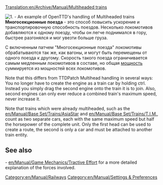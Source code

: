 [[Translation:en/Archive/Manual/Multiheaded trains]]
{{ru/Перевод|en/Archive/Manual/Multiheaded trains|20}}

[[File:en/Archive/Manual/Multihead example.png|right|frame|1. - An example of OpenTTD's handling of Multiheaded trains]]
'''Многосекционные поезда''' - это способ повысить ускорение и транспортировочную способность поездов. Несколько локомотивов добавляются к одному поезду, чтобы он легче поднимался в гору, быстрее разгонялся и мог увезти больше груза.

С включенным патчем "Многосекционные поезда" локомотивы обрабатываются так же, как вагоны, и могут быть перемещены от одного поезда к другому. Скорость такого поезда ограничивается самым медленным локомотивов в составе, но общая [[en/Manual/Game Mechanics/Tractive Effort|мощность]] суммируется из мощностей всех локомотивов.

Note that this differs from TTDPatch Multihead handling in several ways: You no longer have to create the engine as a train car by holding ctrl. Instead you simply drag the second engine onto the train it is to join. Also, second engines can only ever reduce a combined train's maximum speed, never increase it.

Note that trains which were already multiheaded, such as the [[en/Manual/Base Set/Trains/AsiaStar]] and [[en/Manual/Base Set/Trains/T.I.M.]], count as two separate cars, each with the same maximum speed but half the horsepower of the complete unit. Only the first head can be used to create a route, the second is only a car and must be attached to another train entity. 

== See also ==
- [[en/Manual/Game Mechanics/Tractive Effort]] for a more detailed explanation of the forces involved.

[[Category:en/Manual/Railways]]
[[Category:en/Manual/Settings & Preferences]]
